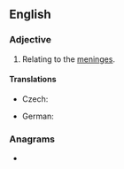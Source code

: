 ==English==

===Adjective===
{{en-adj|-}}

# {{lb|en|anatomy}} Relating to the [[meninges]].

====Translations====
{{trans-top|relating to the meninges}}
* Czech: {{t|cs|meningeální}}
{{trans-mid}}
* German: {{t+|de|Hirnhaut|alt=Hirnhaut-}}
{{trans-bottom}}

===Anagrams===
* {{anagrams|en|enameling|malengine}}